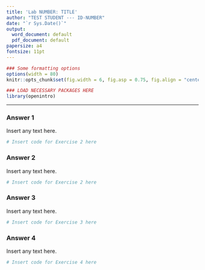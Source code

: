 ```yaml
---
title: 'Lab NUMBER: TITLE'
author: "TEST STUDENT --- ID-NUMBER"
date: "`r Sys.Date()`"
output:
  word_document: default
  pdf_document: default
papersize: a4
fontsize: 11pt
---
```


```r
### Some formatting options
options(width = 80)
knitr::opts_chunk$set(fig.width = 6, fig.asp = 0.75, fig.align = "center")

### LOAD NECESSARY PACKAGES HERE
library(openintro)
```

***

### Answer 1

Insert any text here.

```r
# Insert code for Exercise 2 here
```

\newpage

### Answer 2

Insert any text here.

```r
# Insert code for Exercise 2 here
```

\newpage

### Answer 3

Insert any text here.

```r
# Insert code for Exercise 3 here
```

\newpage

### Answer 4

Insert any text here.

```r
# Insert code for Exercise 4 here
```
